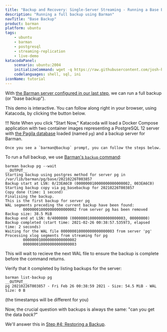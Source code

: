```yaml
---
title: "Backup and Recovery: Single-Server Streaming - Running a Base Backup"
description: "Running a full backup using Barman"
navTitle: "Base Backup"
product: barman
platform: ubuntu
tags:
    - ubuntu
    - barman
    - postgresql
    - streaming-replication
    - live-demo
katacodaPanel:
    scenario: ubuntu:2004
    initializeCommand: wget -q https://raw.githubusercontent.com/josh-heyer/barmantutorial/main/step03-backup/docker-compose.yaml ; docker-compose up -d ; clear ; docker exec -it -u barman backup /bin/bash
    codelanguages: shell, sql, ini
iconName: tutorial
---
```


With [the Barman server configured in our last step](step02-backup-setup), we can run a full backup (or "base backup").

This demo is interactive. You can follow along right in your browser, using Katacoda, by clicking the button below.

!!! Note
    When you click "Start Now," Katacoda will load a Docker Compose application with two container images representing a
    PostgreSQL 12 server with [the Pagila database](https://github.com/devrimgunduz/pagila) loaded (named `pg`)
    and a backup server for Barman.    
    
    Once you see a `barman@backup` prompt, you can follow the steps below.

<KatacodaPanel />

To run a full backup, we use [Barman's `backup` command](http://docs.pgbarman.org/release/2.12/#backup):

```shell
barman backup pg --wait
__OUTPUT__
Starting backup using postgres method for server pg in /var/lib/barman/pg/base/20210226T003857
Backup start at LSN: 0/23EA6C0 (000000010000000000000002, 003EA6C0)
Starting backup copy via pg_basebackup for 20210226T003857
Copy done (time: 1 second)
Finalising the backup.
This is the first backup for server pg
WAL segments preceding the current backup have been found:
        000000010000000000000002 from server pg has been removed
Backup size: 38.5 MiB
Backup end at LSN: 0/4000000 (000000010000000000000003, 00000000)
Backup completed (start time: 2021-02-26 00:38:57.535973, elapsed time: 2 seconds)
Waiting for the WAL file 000000010000000000000003 from server 'pg'
Processing xlog segments from streaming for pg
        000000010000000000000002
        000000010000000000000003
```

This will wait to recieve the next WAL file to ensure the backup is complete before the command returns.

Verify that it completed by listing backups for the server:

```shell
barman list-backup pg
__OUTPUT__
pg 20210226T003857 - Fri Feb 26 00:38:59 2021 - Size: 54.5 MiB - WAL Size: 0 B
```
(the timestamps will be different for you)

<!-- This needs barman-cli on the database server - which means I can't use the std postgresql image. TODO!

Of course, we've configured streaming backups - so we shouldn't need to depend on having a base backup for every change made to the database. Let's make a small modification to the data and verify that it arrives. 

First, log into the database (we'll use our barman user for convenience in this demonstration):

```shell
psql -h pg -d pagila -U barman
```

Then make a modifications, and view the results:

```sql
Update actor Set first_name='ALOYSIUS' where actor_id=23;
Select * From actor Where last_name='KILMER';
/q
```

Ok, let's see if it showed up:

```shell
grep 'ALOYSIUS' pg/streaming/*
```

There it is! The current WAL segment hasn't been rotated yet, but we have the most recent data in the *partial* WAL streamed to Barman. So in theory, nothing would be lost of something *terrible* happened to the database right now... 

--->

Now, the crucial question with backups is always the same: "can you get the data *back?*"

We'll answer this in [Step #4: Restoring a Backup](step04-restore).
